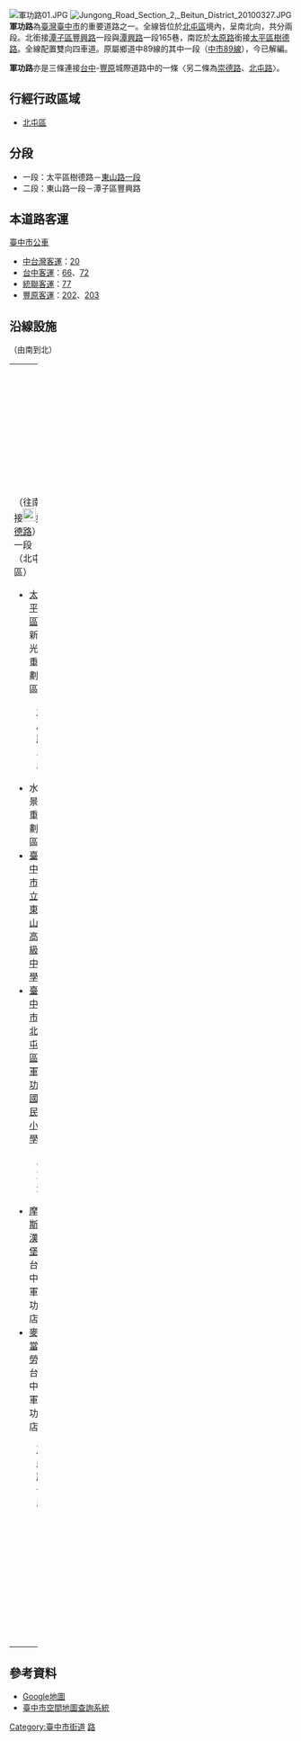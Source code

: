 [[File:軍功路01.JPG|thumb]]
[[File:Jungong_Road_Section_2,_Beitun_District_20100327.JPG|thumb]]
'''軍功路'''為[[臺灣|臺灣]][[臺中市|臺中市]]的重要道路之一。全線皆位於[[北屯區|北屯區]]境內，呈南北向，共分兩段。北銜接[[潭子區|潭子區]][[豐興路|豐興路]]一段與[[潭興路|潭興路]]一段165巷，南訖於[[太原路|太原路]]銜接[[太平區_(台中市)|太平區]][[樹德路_(太平區)|樹德路]]。全線配置雙向四車道。原屬鄉道中89線的其中一段（[[中市89線|中市89線]]），今已解編。

'''軍功路'''亦是三條連接[[台中|台中]]-[[豐原區|豐原]]城際道路中的一條〈另二條為[[崇德路|崇德路]]、[[北屯路|北屯路]]〉。

== 行經行政區域 ==
*[[北屯區|北屯區]]

== 分段 ==
* 一段：太平區樹德路－[[東山路_(台中市)|東山路一段]]
* 二段：東山路一段－潭子區豐興路

== 本道路客運 ==
;[[臺中市公車|臺中市公車]]
*[[中台灣客運|中台灣客運]]：[[台中市公車20路|20]] 
*[[台中客運|台中客運]]：[[台中市公車66路|66]]、[[台中市公車72路|72]] 
*[[統聯客運|統聯客運]]：[[台中市公車77路|77]] 
*[[豐原客運|豐原客運]]：[[台中市公車202路|202]]、[[台中市公車203路|203]]

== 沿線設施 ==
（由南到北）
{| border="0" cellpadding="5" width="100%"
|----- valign="top"
| width="50%" | || width="50%" | 
|-----
| valign="top" |
;（往南接[[File:TW_THWtc128-1.png|23px]][[樹德路_(太平區)|樹德路]]）
;一段（北屯區）
*[[太平區_(臺中市)|太平區]]新光重劃區
:[[太原路|太原路]]三段
*水景重劃區
*[[臺中市立東山高級中學|臺中市立東山高級中學]]
*[[臺中市北屯區軍功國民小學|臺中市北屯區軍功國民小學]]
:二重溪
*[[摩斯漢堡|摩斯漢堡]]台中軍功店
*[[麥當勞|麥當勞]]台中軍功店
:[[東山路_(台中市)|東山路]]一段

| valign="top" |
;二段（北屯區）
*軍功市場
*[[臺中市衛生局|臺中市衛生局]]北屯軍功衛生所
*[[全聯福利中心|全聯福利中心]]軍功店
*台中地區農會軍功辦事處
*軍功公園
:[[松竹路|松竹路]]一段
*[[臺中市立仁愛之家|臺中市立仁愛之家]]
*旱溪財神爺廟
*太安慈善宮
*台中市私立一畝田幼兒園
*[https://web.archive.org/web/20070604094610/http://www.mygolf.com.tw/golfcourse/drivingrangeDetial.aspx?id=89 冠佑高爾夫球練習場]
;（往北接[[File:TW_THWtc89.png|23px]][[豐興路|豐興路]]）
|}

== 參考資料 ==
*[https://www.google.com.tw/maps/place/406%E5%8F%B0%E4%B8%AD%E5%B8%82%E5%8C%97%E5%B1%AF%E5%8D%80%E8%BB%8D%E5%8A%9F%E8%B7%AF%E4%B8%80%E6%AE%B5/@24.1676237,120.715476,1020m/data=!3m2!1e3!4b1!4m5!3m4!1s0x3469181c0d09c149:0x5d26e670a9977191!8m2!3d24.1676188!4d120.7176647?hl=zh-TW Google地圖]
*[https://gismap.taichung.gov.tw/address/index.html?_t=0.626379156838 臺中市空間地圖查詢系統]

{{台中市重要道路}}

{{DEFAULTSORT:Jungong}}
[[Category:臺中市街道|Category:臺中市街道]]
[[Category:北屯區交通|路]]


{{TW-road-stub}}